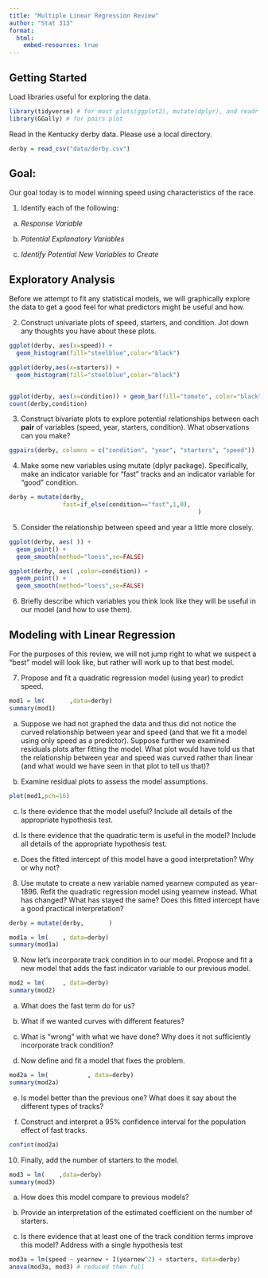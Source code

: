 ```yaml
---
title: "Multiple Linear Regression Review"
author: "Stat 313"
format:
  html:
    embed-resources: true
---
```


## Getting Started

Load libraries useful for exploring the data.

```r
library(tidyverse) # for most plots(ggplot2), mutate(dplyr), and readr
library(GGally) # for pairs plot
```

Read in the Kentucky derby data. Please use a local directory.

```r
derby = read_csv("data/derby.csv")
```

## Goal:

Our goal today is to model winning speed using characteristics of the race.

1.  Identify each of the following:

```{=html}
<!-- -->
```
a.  *Response Variable*

b.  *Potential Explanatory Variables*

c.  *Identify Potential New Variables to Create*

## Exploratory Analysis

Before we attempt to fit any statistical models, we will graphically explore the data to get a good feel for what predictors might be useful and how.

2.  Construct univariate plots of speed, starters, and condition. Jot down any thoughts you have about these plots.

```r
ggplot(derby, aes(x=speed)) + 
  geom_histogram(fill="steelblue",color="black")

ggplot(derby,aes(x=starters)) + 
  geom_histogram(fill="steelblue",color="black")


ggplot(derby, aes(x=condition)) + geom_bar(fill="tomato", color="black")
count(derby,condition)
```

3.  Construct bivariate plots to explore potential relationships between each **pair** of variables (speed, year, starters, condition). What observations can you make?

```r
ggpairs(derby, columns = c("condition", "year", "starters", "speed"))
```

4.  Make some new variables using mutate (dplyr package). Specifically, make an indicator variable for "fast" tracks and an indicator variable for "good" condition.

```r
derby = mutate(derby,
               fast=if_else(condition=="fast",1,0),
                                                     )
```

5.  Consider the relationship between speed and year a little more closely.

```r
ggplot(derby, aes( )) + 
  geom_point() + 
  geom_smooth(method="loess",se=FALSE)

ggplot(derby, aes( ,color=condition)) +
  geom_point() + 
  geom_smooth(method="loess",se=FALSE)
```

6.  Briefly describe which variables you think look like they will be useful in our model (and how to use them).

## Modeling with Linear Regression

For the purposes of this review, we will not jump right to what we suspect a "best" model will look like, but rather will work up to that best model.

7.  Propose and fit a quadratic regression model (using year) to predict speed.

```r
mod1 = lm(       ,data=derby)
summary(mod1)
```

a.  Suppose we had not graphed the data and thus did not notice the curved relationship between year and speed (and that we fit a model using only speed as a predictor). Suppose further we examined residuals plots after fitting the model. What plot would have told us that the relationship between year and speed was curved rather than linear (and what would we have seen in that plot to tell us that)?

b.  Examine residual plots to assess the model assumptions.

```r
plot(mod1,pch=16)
```

c.  Is there evidence that the model useful? Include all details of the appropriate hypothesis test.

d.  Is there evidence that the quadratic term is useful in the model? Include all details of the appropriate hypothesis test.

e.  Does the fitted intercept of this model have a good interpretation? Why or why not?

```{=html}
<!-- -->
```
8.  Use mutate to create a new variable named yearnew computed as year-1896. Refit the quadratic regression model using yearnew instead. What has changed? What has stayed the same? Does this fitted intercept have a good practical interpretation?

```r
derby = mutate(derby,       )
```

```r
mod1a = lm(    , data=derby)
summary(mod1a)
```

9.  Now let's incorporate track condition in to our model. Propose and fit a new model that adds the fast indicator variable to our previous model.

```r
mod2 = lm(     , data=derby)
summary(mod2)
```

a.  What does the fast term do for us?

b.  What if we wanted curves with different features?

c.  What is "wrong" with what we have done? Why does it not sufficiently incorporate track condition?

d.  Now define and fit a model that fixes the problem.

```r
mod2a = lm(           , data=derby)
summary(mod2a)
```

e.  Is model better than the previous one? What does it say about the different types of tracks?

f.  Construct and interpret a 95% confidence interval for the population effect of fast tracks.

```r
confint(mod2a)
```

10. Finally, add the number of starters to the model.

```r
mod3 = lm(    ,data=derby)
summary(mod3)
```

a.  How does this model compare to previous models?

b.  Provide an interpretation of the estimated coefficient on the number of starters.

c.  Is there evidence that at least one of the track condition terms improve this model? Address with a single hypothesis test

```r
mod3a = lm(speed ~ yearnew + I(yearnew^2) + starters, data=derby)
anova(mod3a, mod3) # reduced then full
```
